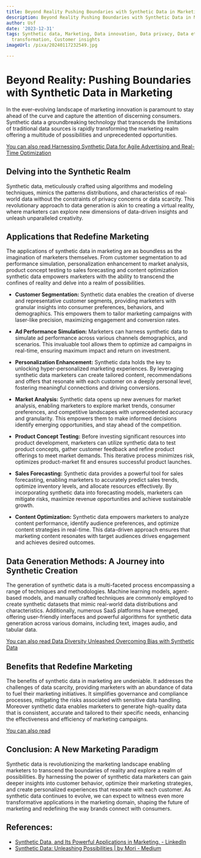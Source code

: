 ```yaml
---
title: Beyond Reality Pushing Boundaries with Synthetic Data in Marketing
description: Beyond Reality Pushing Boundaries with Synthetic Data in Marketing
author: Usf
date: '2023-12-31'
tags: Synthetic data, Marketing, Data innovation, Data privacy, Data ethics, Digital
  transformation, Customer insights
imageUrl: /pixa/20240117232549.jpg

---
```

# Beyond  Reality: Pushing Boundaries with Synthetic Data in Marketing

In the ever-evolving landscape of marketing innovation is paramount to stay ahead of  the curve and capture the attention of discerning  consumers. Synthetic data a groundbreaking technology that transcends the limitations of traditional data sources is rapidly transforming the marketing realm  offering a  multitude of possibilities and unprecedented opportunities.

[You  can also  read Harnessing Synthetic Data for Agile Advertising and  Real-Time  Optimization](Harnessing%20Synthetic%20Data%20for%20Agile%20Advertising%20and%20Real-Time%20Optimization)


## Delving into the Synthetic Realm

Synthetic data, meticulously crafted using algorithms and modeling techniques, mimics  the patterns  distributions, and characteristics of real-world data without the constraints of privacy concerns or data  scarcity. This revolutionary approach to data generation is akin to creating a virtual reality, where marketers can explore new  dimensions of data-driven insights and unleash unparalleled creativity.

## Applications that Redefine Marketing

The applications of synthetic data in marketing are  as boundless as the imagination of marketers themselves.  From  customer segmentation to ad performance simulation, personalization enhancement  to market analysis, product concept testing to  sales forecasting and content optimization synthetic data empowers marketers with the ability to transcend the confines of reality and delve into a realm of possibilities.

-  **Customer Segmentation:** Synthetic data enables the creation of diverse and representative customer segments, providing marketers with granular insights  into consumer preferences, behaviors, and demographics. This empowers them to tailor marketing  campaigns with laser-like precision, maximizing engagement and conversion rates.

-  **Ad Performance Simulation:** Marketers can  harness synthetic data to simulate ad performance across various channels demographics, and scenarios. This invaluable tool allows them to optimize ad campaigns in real-time,  ensuring maximum impact and return on  investment.

- **Personalization Enhancement:** Synthetic data holds the key  to unlocking hyper-personalized marketing experiences. By leveraging synthetic data marketers can create tailored content, recommendations and offers that resonate with  each customer on a deeply personal level, fostering meaningful  connections and driving conversions.

- **Market Analysis:** Synthetic data opens up new avenues for market analysis,  enabling  marketers to explore  market trends,  consumer preferences, and  competitive  landscapes with unprecedented accuracy and granularity.  This empowers them to make informed decisions identify emerging opportunities,  and stay ahead of the competition.

- **Product Concept Testing:** Before  investing significant resources into product development, marketers can utilize synthetic data to test product  concepts, gather customer feedback and refine product offerings to meet  market demands.  This iterative process minimizes risk, optimizes product-market fit and ensures successful product launches.

- **Sales Forecasting:** Synthetic  data provides a powerful tool for sales forecasting, enabling marketers to accurately predict sales trends, optimize inventory levels, and allocate resources effectively. By incorporating synthetic data into forecasting  models, marketers  can mitigate risks, maximize revenue opportunities and achieve sustainable growth.

- **Content Optimization:** Synthetic data empowers marketers to analyze content performance, identify audience preferences, and optimize content  strategies in real-time. This data-driven approach ensures that marketing content resonates with target audiences drives  engagement and achieves desired outcomes.

## Data Generation Methods: A Journey into Synthetic Creation

The generation of synthetic  data is  a  multi-faceted process encompassing  a range of techniques and methodologies. Machine  learning models, agent-based models, and manually crafted techniques are commonly  employed to create synthetic datasets that mimic  real-world data distributions  and characteristics. Additionally, numerous SaaS platforms have emerged, offering user-friendly interfaces and powerful algorithms for synthetic  data generation across various domains, including text, images audio, and tabular data.

[You can  also read Data Diversity Unleashed  Overcoming Bias with Synthetic  Data](Data%20Diversity%20Unleashed%20Overcoming%20Bias%20with%20Synthetic%20Data)


## Benefits that Redefine Marketing

The benefits of synthetic data in marketing are undeniable.  It addresses the challenges of data scarcity, providing marketers with an abundance of data to fuel their marketing initiatives. It simplifies governance and compliance processes, mitigating the risks associated with sensitive data handling. Moreover synthetic data enables marketers to generate high-quality data that is consistent, accurate and tailored to their specific needs, enhancing the effectiveness and efficiency of marketing campaigns.

[You can also read ]()


## Conclusion: A New Marketing Paradigm

Synthetic data is revolutionizing  the marketing landscape enabling  marketers to transcend the boundaries of reality and explore a realm of possibilities. By harnessing the  power of synthetic data  marketers can gain deeper  insights into customer behavior, optimize their marketing strategies,  and create personalized experiences that resonate  with each customer.  As synthetic  data continues to evolve, we can expect to  witness even  more transformative applications  in the marketing domain, shaping the future of marketing and redefining the way brands connect with  consumers.

## References:
- [Synthetic Data, and Its Powerful Applications in Marketing. - LinkedIn](https://www.linkedin.com/pulse/synthetic-data-its-powerful-application-marketing-asad-ur-rehman-zia8f)
- [Synthetic Data: Unleashing Possibilities | by Mori - Medium](https://medium.com/@morihosseini/synthetic-data-unleashing-possibilities-42eadd5c2fbb)
